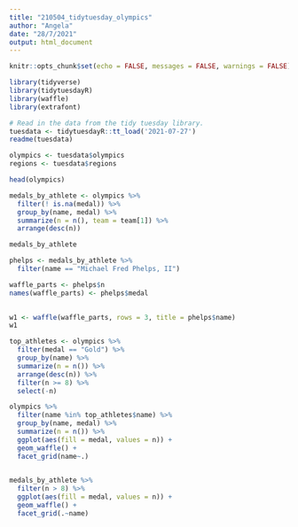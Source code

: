 ```yaml
---
title: "210504_tidytuesday_olympics"
author: "Angela"
date: "28/7/2021"
output: html_document
---
```


```r
knitr::opts_chunk$set(echo = FALSE, messages = FALSE, warnings = FALSE)
```

```r
library(tidyverse)
library(tidytuesdayR)
library(waffle)
library(extrafont)

```


```r
# Read in the data from the tidy tuesday library.
tuesdata <- tidytuesdayR::tt_load('2021-07-27')
readme(tuesdata)

olympics <- tuesdata$olympics
regions <- tuesdata$regions
```

```r
head(olympics)
```



```r
medals_by_athlete <- olympics %>%
  filter(! is.na(medal)) %>%
  group_by(name, medal) %>%
  summarize(n = n(), team = team[1]) %>%
  arrange(desc(n))

medals_by_athlete
```

```r
phelps <- medals_by_athlete %>%
  filter(name == "Michael Fred Phelps, II")

waffle_parts <- phelps$n
names(waffle_parts) <- phelps$medal
  
```

```r
w1 <- waffle(waffle_parts, rows = 3, title = phelps$name)
w1
```

```r
top_athletes <- olympics %>%
  filter(medal == "Gold") %>%
  group_by(name) %>%
  summarize(n = n()) %>%
  arrange(desc(n)) %>%
  filter(n >= 8) %>%
  select(-n)
```

```r
olympics %>%
  filter(name %in% top_athletes$name) %>%
  group_by(name, medal) %>%
  summarize(n = n()) %>%
  ggplot(aes(fill = medal, values = n)) +
  geom_waffle() +
  facet_grid(name~.)
  
```


```r
medals_by_athlete %>%
  filter(n > 8) %>%
  ggplot(aes(fill = medal, values = n)) +
  geom_waffle() +
  facet_grid(.~name)
```

